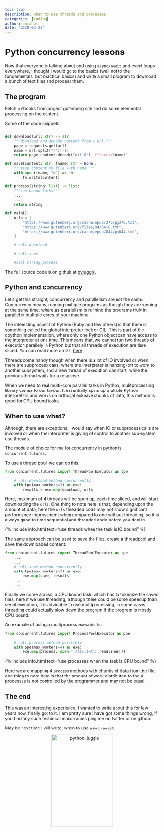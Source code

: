```yaml
---
toc: true
description: when to use threads and processes.
categories: [coding]
author: unrahul
date: "2020-03-22"
---
```


# Python concurrency lessons

Now that everyone is talking about and using `async/await` and
event loops everywhere, I thought I would go to the basics (well
not to the fundamentals, but practical basics) and write a small
program to download a bunch of text files and process them.

## The program

Fetch `n` ebooks from project gutenberg site and do some elemental
processing on the content.

Some of the code snippets:

```python

def download(url: str) -> str:
    """download and decode content from a url."""
    page = requests.get(url)
    name = url.split("/")[-1]
    return page.content.decode("utf-8"), f"texts/{name}"

def save(content: str, fname: str = None):
    """save content to file with name."""
    with open(fname, "w") as fh:
        fh.write(content)

def process(string: list) -> list:
    """cpu bound tasks"""
    ...
    ...
    return string

def main():
    urls = [
        "https://www.gutenberg.org/cache/epub/376/pg376.txt",
        "https://www.gutenberg.org/files/84/84-0.txt",
        "https://www.gutenberg.org/cache/epub/844/pg844.txt",
    ]

    # call download

    # call save

    #call string process
```
 The full source code is on github at [pyjuggle](https://github.com/rahulunair/pyjuggle).

## Python and concurrency

Let's get this straight, concurrency and parallelism are not the same.
Concurrency means, running multiple programs as though they are running
at the same time, where as parallelism is running the programs truly in
parallel in multiple cores of your machine.

The interesting aspect of Python (Ruby and few others) is that there is
something called the global interpreter lock or GIL. This is part of the
cpython implementation, where only one Python object can have access to
the interpreter at one time. This means that, we cannot run two threads
of execution parallely in Python but that all threads of execution 
are time sliced. You can read more on GIL [here](https://wiki.python.org/moin/GlobalInterpreterLock).

Threads come handy though when there is a lot of IO involved or when
there are subprocess calls, where the interpreter is handing-off to
work to another subsystem, and a new thread of execution can start,
while the previous thread waits for a response.

When we need to real multi-core parallel tasks in Python, mulitprocessing
library comes to our favour. It essentially spins up multiple Python 
interpreters and works on orthogal exlusive chunks of data, this method is
good for CPU bound tasks.

## When to use what?

Although, there are exceptions, I would say when IO or subprocess calls
are involved or when the interpreter is giving of control to another 
sub-system use threads.

The module of choice for me for concurrency in python is
`concurrent.futures`.

To use a thread pool, we can do this:

```python
from concurrent.futures import ThreadPoolExecutor as tpe

    # call download method concurrently
    with tpe(max_workers=3) as exe:
        results = exe.map(download, urls)
```

Here, maximum of 4 threads will be spun up, each time sliced, and
will start downloading the `urls`. One thing to note here is that,
depending upon the amount of data, here the `urls` threaded code
may not show significant performance improvement when compared to 
one without threading, so it is always good to time sequential and
threaded code before you decide.

{% include info.html text="use threads when the task is IO bound" %}

The same approach can be used to save the files, create a threadpool and
save the downloaded content:

```python
from concurrent.futures import ThreadPoolExecutor as tpe
    ...
    ...
    # call save method concurrently
    with tpe(max_workers=3) as exe:
        exe.map(save, results)
    ...
    ...
```

Finally we come across, a CPU bound task, which has to tokenize the saved
files, here if we use threading, although there could be some speedup
than serial execution, it is advicable to use multiprocessing,
in some cases, threading could actually slow down the program if 
the program is mostly CPU bound.

An example of using a multiprocess executor is:

```python
from concurrent.futures import ProcessPoolExecutor as ppe

    # call process method parallely
    with ppe(max_workers=4) as exe:
        exe.map(process, open("./all.txt").readlines())
```

{% include info.html text="use processes when the task is CPU bound" %}

Here we are mapping 4 `process` methods with chunks of data from the file,
one thing to note here is that the amount of work distributed to the 4 
processes is not controlled by the programmer and may not be equal.

## The end

This was an interesting experience, I wanted to write about this for few
years now, finally got to it. I am pretty sure I have got some things wrong,
if you find any such techincal inacurracies ping me on twitter or on github.

May be next time I will write, when to use `async-await`.

<p align="center">
  <img src="https://rahul.onl/images/juggle.png" alt="python_juggle" width="200" height="300"/>
</p>






